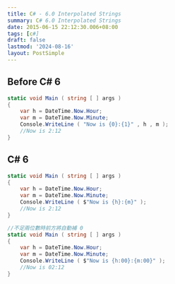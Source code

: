 ```yaml
---
title: C# - 6.0 Interpolated Strings
summary: C# 6.0 Interpolated Strings
date: 2015-06-15 22:12:30.006+08:00
tags: [c#]
draft: false
lastmod: '2024-08-16'
layout: PostSimple
---
```


## Before C# 6

```csharp
static void Main ( string [ ] args )
{
    var h = DateTime.Now.Hour;
    var m = DateTime.Now.Minute;
    Console.WriteLine ( "Now is {0}:{1}" , h , m );
    //Now is 2:12
}
```

## C# 6

```csharp
static void Main ( string [ ] args )
{
    var h = DateTime.Now.Hour;
    var m = DateTime.Now.Minute;
    Console.WriteLine ( $"Now is {h}:{m}" );
    //Now is 2:12
}

//不足兩位數時前方將自動補 0
static void Main ( string [ ] args )
{
    var h = DateTime.Now.Hour;
    var m = DateTime.Now.Minute;
    Console.WriteLine ( $"Now is {h:00}:{m:00}" );
    //Now is 02:12
}
```
